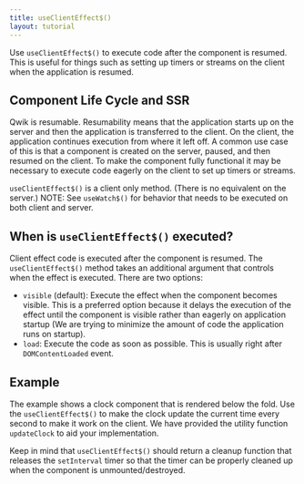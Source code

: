 ```yaml
---
title: useClientEffect$()
layout: tutorial
---
```


Use `useClientEffect$()` to execute code after the component is resumed. This is useful for things such as setting up timers or streams on the client when the application is resumed. 

## Component Life Cycle and SSR

Qwik is resumable. Resumability means that the application starts up on the server and then the application is transferred to the client. On the client, the application continues execution from where it left off. A common use case of this is that a component is created on the server, paused, and then resumed on the client. To make the component fully functional it may be necessary to execute code eagerly on the client to set up timers or streams.

`useClientEffect$()` is a client only method. (There is no equivalent on the server.) NOTE: See `useWatch$()` for behavior that needs to be executed on both client and server.

## When is `useClientEffect$()` executed?

Client effect code is executed after the component is resumed. The `useClientEffect$()` method takes an additional argument that controls when the effect is executed. There are two options:
- `visible` (default): Execute the effect when the component becomes visible. This is a preferred option because it delays the execution of the effect until the component is visible rather than eagerly on application startup (We are trying to minimize the amount of code the application runs on startup).
- `load`: Execute the code as soon as possible. This is usually right after `DOMContentLoaded` event.

## Example

The example shows a clock component that is rendered below the fold. Use the `useClientEffect$()` to make the clock update the current time every second to make it work on the client. We have provided the utility function `updateClock` to aid your implementation. 

Keep in mind that `useClientEffect$()` should return a cleanup function that releases the `setInterval` timer so that the timer can be properly cleaned up when the component is unmounted/destroyed.


